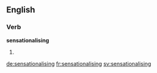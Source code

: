 ==English==

===Verb===
'''sensationalising'''

# {{context|British|lang=en}} {{present participle of|sensationalise}}

[[de:sensationalising]]
[[fr:sensationalising]]
[[sv:sensationalising]]